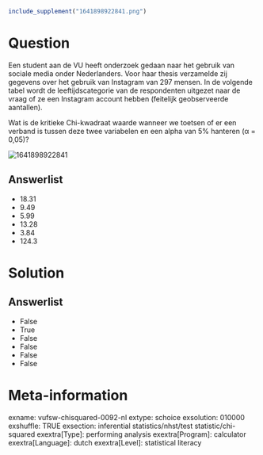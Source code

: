 ```{r, echo = FALSE, results = "hide"}
include_supplement("1641898922841.png")
```

Question
========
Een student aan de VU heeft onderzoek gedaan naar het gebruik van
sociale media onder Nederlanders. Voor haar thesis verzamelde zij
gegevens over het gebruik van Instagram van 297 mensen. In de volgende
tabel wordt de leeftijdscategorie van de respondenten uitgezet naar de
vraag of ze een Instagram account hebben (feitelijk geobserveerde
aantallen).  
  
Wat is de kritieke Chi-kwadraat waarde wanneer we toetsen of er een
verband is tussen deze twee variabelen en een alpha van 5% hanteren (α =
0,05)?  
  
<img src="1641898922841.png" class="fr-fic fr-dii tvcss_2"
alt="1641898922841" />

Answerlist
----------
* 18.31
* 9.49
* 5.99
* 13.28
* 3.84
* 124.3

Solution
========










Answerlist
----------
* False
* True
* False
* False
* False
* False

Meta-information
================
exname: vufsw-chisquared-0092-nl
extype: schoice
exsolution: 010000
exshuffle: TRUE
exsection: inferential statistics/nhst/test statistic/chi-squared
exextra[Type]: performing analysis
exextra[Program]: calculator
exextra[Language]: dutch
exextra[Level]: statistical literacy

